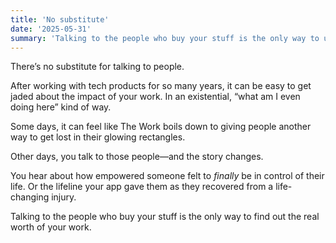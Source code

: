 ```yaml
---
title: 'No substitute'
date: '2025-05-31'
summary: 'Talking to the people who buy your stuff is the only way to uncover the real worth of your work.'
---
```


There’s no substitute for talking to people.

After working with tech products for so many years, it can be easy to get jaded about the impact of your work. In an existential, “what am I even doing here” kind of way. 

Some days, it can feel like The Work boils down to giving people another way to get lost in their glowing rectangles.

Other days, you talk to those people—and the story changes.

You hear about how empowered someone felt to *finally* be in control of their life. Or the lifeline your app gave them as they recovered from a life-changing injury. 

Talking to the people who buy your stuff is the only way to find out the real worth of your work.